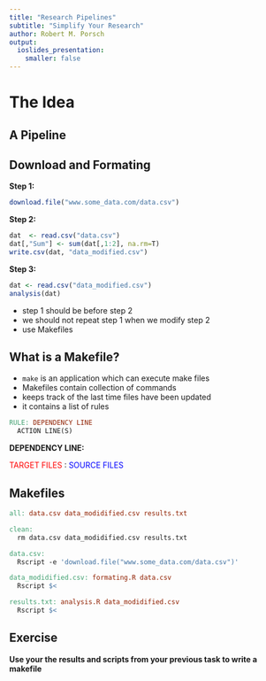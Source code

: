 ```yaml
---
title: "Research Pipelines"
subtitle: "Simplify Your Research"
author: Robert M. Porsch
output:
  ioslides_presentation:
    smaller: false
---
```


# The Idea

## A Pipeline


## Download and Formating

**Step 1:**
```r
download.file("www.some_data.com/data.csv")
```

**Step 2:**
```r
dat  <- read.csv("data.csv")
dat[,"Sum"] <- sum(dat[,1:2], na.rm=T)
write.csv(dat, "data_modified.csv")
```

**Step 3:**
```r
dat <- read.csv("data_modified.csv")
analysis(dat)
```
* step 1 should be before step 2
* we should not repeat step 1 when we modify step 2
* use Makefiles


## What is a Makefile?

* `make` is an application which can execute make files
* Makefiles contain collection of commands
* keeps track of the last time files have been updated
* it contains a list of rules

```makefile
RULE: DEPENDENCY LINE
  ACTION LINE(S)
```

**DEPENDENCY LINE:**

<span style="color:red"> TARGET FILES </span>:
<span style="color:blue"> SOURCE FILES </span>

## Makefiles

```makefile
all: data.csv data_modidified.csv results.txt

clean:
  rm data.csv data_modidified.csv results.txt

data.csv:
  Rscript -e 'download.file("www.some_data.com/data.csv")'

data_modidified.csv: formating.R data.csv
  Rscript $<

results.txt: analysis.R data_modidified.csv
  Rscript $<
```

## Exercise

**Use your the results and scripts from your previous task to write a makefile**
